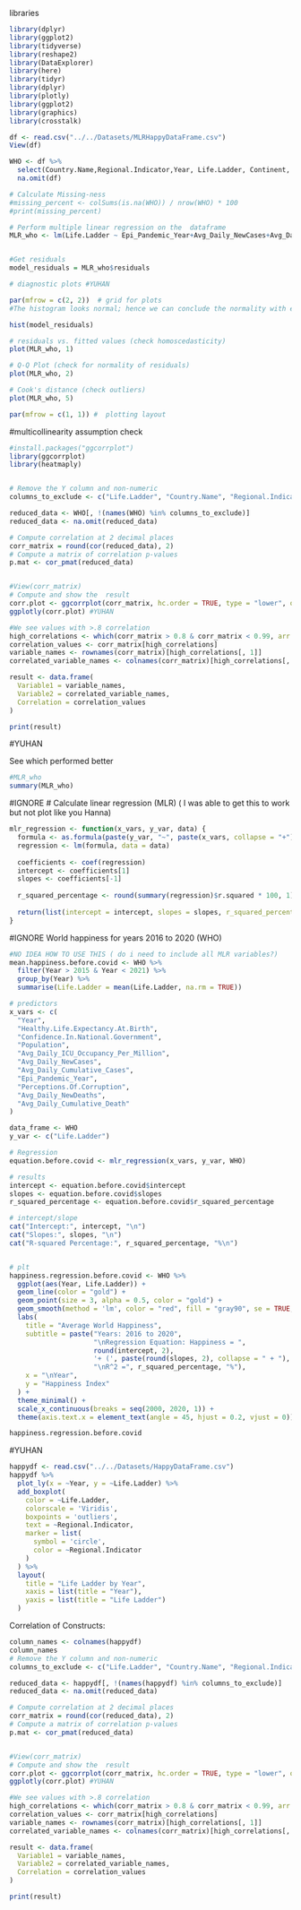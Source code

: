libraries
```r
library(dplyr)
library(ggplot2)
library(tidyverse)
library(reshape2)
library(DataExplorer)
library(here)
library(tidyr)
library(dplyr)
library(plotly)
library(ggplot2)
library(graphics)
library(crosstalk)
```

```r
df <- read.csv("../../Datasets/MLRHappyDataFrame.csv")
View(df)
```

```r

WHO <- df %>%
  select(Country.Name,Regional.Indicator,Year, Life.Ladder, Continent, Avg_Daily_ICU_Occupancy_Per_Million, Avg_Daily_NewCases,Avg_Daily_Cumulative_Cases, Epi_Pandemic_Year,Avg_Daily_ICU_Occupancy, Avg_Daily_NewDeaths, Avg_Daily_Cumulative_Death) %>%
  na.omit(df)

# Calculate Missing-ness
#missing_percent <- colSums(is.na(WHO)) / nrow(WHO) * 100
#print(missing_percent)

# Perform multiple linear regression on the  dataframe
MLR_who <- lm(Life.Ladder ~ Epi_Pandemic_Year+Avg_Daily_NewCases+Avg_Daily_NewDeaths+Avg_Daily_ICU_Occupancy_Per_Million+Avg_Daily_Cumulative_Cases+Avg_Daily_ICU_Occupancy+Avg_Daily_Cumulative_Death, data = WHO)


#Get residuals
model_residuals = MLR_who$residuals

# diagnostic plots #YUHAN

par(mfrow = c(2, 2))  # grid for plots
#The histogram looks normal; hence we can conclude the normality with enough confidence.

hist(model_residuals)

# residuals vs. fitted values (check homoscedasticity)
plot(MLR_who, 1)

# Q-Q Plot (check for normality of residuals)
plot(MLR_who, 2)

# Cook's distance (check outliers)
plot(MLR_who, 5)

par(mfrow = c(1, 1)) #  plotting layout

```


#multicollinearity assumption check
```r
#install.packages("ggcorrplot")
library(ggcorrplot)
library(heatmaply)


# Remove the Y column and non-numeric
columns_to_exclude <- c("Life.Ladder", "Country.Name", "Regional.Indicator", "Continent", "Epi_Pandemic_Year")

reduced_data <- WHO[, !(names(WHO) %in% columns_to_exclude)]
reduced_data <- na.omit(reduced_data)

# Compute correlation at 2 decimal places
corr_matrix = round(cor(reduced_data), 2)
# Compute a matrix of correlation p-values
p.mat <- cor_pmat(reduced_data)


#View(corr_matrix)
# Compute and show the  result
corr.plot <- ggcorrplot(corr_matrix, hc.order = TRUE, type = "lower", outline.col = "white",  p.mat = p.mat)
ggplotly(corr.plot) #YUHAN

#We see values with >.8 correlation
high_correlations <- which(corr_matrix > 0.8 & corr_matrix < 0.99, arr.ind = TRUE)
correlation_values <- corr_matrix[high_correlations]
variable_names <- rownames(corr_matrix)[high_correlations[, 1]]
correlated_variable_names <- colnames(corr_matrix)[high_correlations[, 2]]

result <- data.frame(
  Variable1 = variable_names,
  Variable2 = correlated_variable_names,
  Correlation = correlation_values
)

print(result)

```


#YUHAN

See which performed better
```r
#MLR_who
summary(MLR_who)
```





















#IGNORE
# Calculate linear regression (MLR) ( I was able to get this to work but not plot like you Hanna)
```r
mlr_regression <- function(x_vars, y_var, data) {
  formula <- as.formula(paste(y_var, "~", paste(x_vars, collapse = "+")))
  regression <- lm(formula, data = data)
  
  coefficients <- coef(regression)
  intercept <- coefficients[1]
  slopes <- coefficients[-1]
  
  r_squared_percentage <- round(summary(regression)$r.squared * 100, 1)
  
  return(list(intercept = intercept, slopes = slopes, r_squared_percentage = r_squared_percentage))
}

```

#IGNORE
World happiness for years 2016 to 2020 (WHO)
```r

#NO IDEA HOW TO USE THIS ( do i need to include all MLR variables?)
mean.happiness.before.covid <- WHO %>%
  filter(Year > 2015 & Year < 2021) %>%
  group_by(Year) %>%
  summarise(Life.Ladder = mean(Life.Ladder, na.rm = TRUE))

# predictors
x_vars <- c(
  "Year", 
  "Healthy.Life.Expectancy.At.Birth", 
  "Confidence.In.National.Government", 
  "Population",
  "Avg_Daily_ICU_Occupancy_Per_Million",
  "Avg_Daily_NewCases",
  "Avg_Daily_Cumulative_Cases",
  "Epi_Pandemic_Year",
  "Perceptions.Of.Corruption",
  "Avg_Daily_NewDeaths",
  "Avg_Daily_Cumulative_Death"
)

data_frame <- WHO 
y_var <- c("Life.Ladder")

# Regression
equation.before.covid <- mlr_regression(x_vars, y_var, WHO)

# results
intercept <- equation.before.covid$intercept
slopes <- equation.before.covid$slopes
r_squared_percentage <- equation.before.covid$r_squared_percentage

# intercept/slope
cat("Intercept:", intercept, "\n")
cat("Slopes:", slopes, "\n")
cat("R-squared Percentage:", r_squared_percentage, "%\n")


# plt
happiness.regression.before.covid <- WHO %>%
  ggplot(aes(Year, Life.Ladder)) +
  geom_line(color = "gold") +
  geom_point(size = 3, alpha = 0.5, color = "gold") +
  geom_smooth(method = 'lm', color = "red", fill = "gray90", se = TRUE, size = 0.6) +
  labs(
    title = "Average World Happiness", 
    subtitle = paste("Years: 2016 to 2020", 
                     "\nRegression Equation: Happiness = ", 
                     round(intercept, 2), 
                     '+ (', paste(round(slopes, 2), collapse = " + "), " * Year)", 
                     "\nR^2 =", r_squared_percentage, "%"), 
    x = "\nYear", 
    y = "Happiness Index"
  ) +
  theme_minimal() +
  scale_x_continuous(breaks = seq(2000, 2020, 1)) +
  theme(axis.text.x = element_text(angle = 45, hjust = 0.2, vjust = 0))

happiness.regression.before.covid


```

#YUHAN

```r
happydf <- read.csv("../../Datasets/HappyDataFrame.csv")
happydf %>%
  plot_ly(x = ~Year, y = ~Life.Ladder) %>%
  add_boxplot(
    color = ~Life.Ladder,
    colorscale = 'Viridis', 
    boxpoints = 'outliers', 
    text = ~Regional.Indicator, 
    marker = list(
      symbol = 'circle',  
      color = ~Regional.Indicator  
    )
  ) %>%
  layout(
    title = "Life Ladder by Year",
    xaxis = list(title = "Year"), 
    yaxis = list(title = "Life Ladder")
  )
```


Correlation of Constructs:

```r
column_names <- colnames(happydf)
column_names
# Remove the Y column and non-numeric
columns_to_exclude <- c("Life.Ladder", "Country.Name", "Regional.Indicator", "Continent", "Country.Code")

reduced_data <- happydf[, !(names(happydf) %in% columns_to_exclude)]
reduced_data <- na.omit(reduced_data)

# Compute correlation at 2 decimal places
corr_matrix = round(cor(reduced_data), 2)
# Compute a matrix of correlation p-values
p.mat <- cor_pmat(reduced_data)


#View(corr_matrix)
# Compute and show the  result
corr.plot <- ggcorrplot(corr_matrix, hc.order = TRUE, type = "lower", outline.col = "white",  p.mat = p.mat)
ggplotly(corr.plot) #YUHAN

#We see values with >.8 correlation
high_correlations <- which(corr_matrix > 0.8 & corr_matrix < 0.99, arr.ind = TRUE)
correlation_values <- corr_matrix[high_correlations]
variable_names <- rownames(corr_matrix)[high_correlations[, 1]]
correlated_variable_names <- colnames(corr_matrix)[high_correlations[, 2]]

result <- data.frame(
  Variable1 = variable_names,
  Variable2 = correlated_variable_names,
  Correlation = correlation_values
)

print(result)
```


